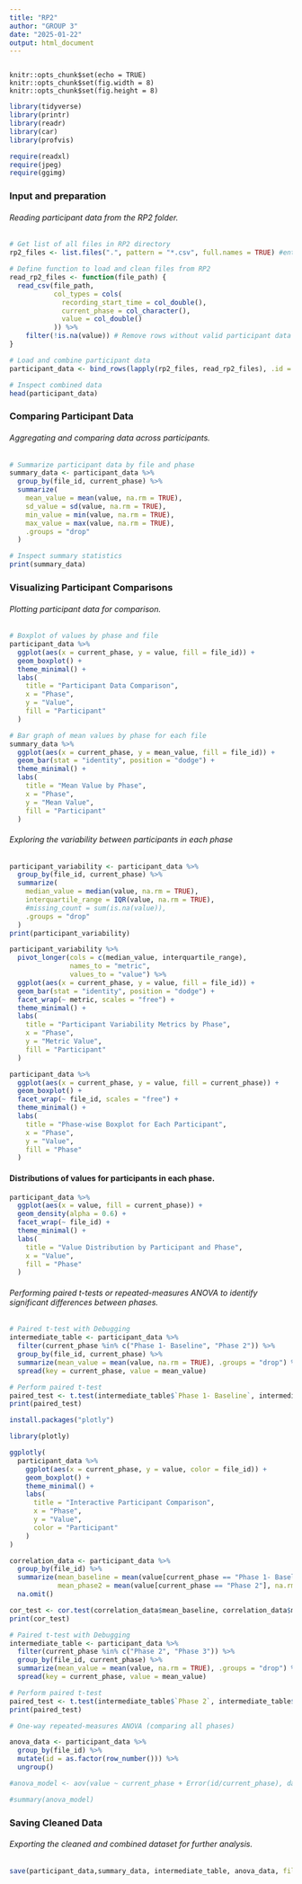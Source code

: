 ---
title: "RP2"
author: "GROUP 3"
date: "2025-01-22"
output: html_document
---

```

knitr::opts_chunk$set(echo = TRUE)
knitr::opts_chunk$set(fig.width = 8)
knitr::opts_chunk$set(fig.height = 8)

```

```{r message=FALSE, warning=FALSE}

library(tidyverse)
library(printr)
library(readr)
library(car)
library(profvis)

require(readxl)
require(jpeg)
require(ggimg)

```
### Input and preparation

###### Reading participant data from the RP2 folder.

```{r}

# Get list of all files in RP2 directory
rp2_files <- list.files(".", pattern = "*.csv", full.names = TRUE) #enter working directory

```

```{r}

# Define function to load and clean files from RP2
read_rp2_files <- function(file_path) {
  read_csv(file_path, 
           col_types = cols(
             recording_start_time = col_double(),
             current_phase = col_character(),
             value = col_double()
           )) %>%
    filter(!is.na(value)) # Remove rows without valid participant data
}
```

```{r load-data}
# Load and combine participant data
participant_data <- bind_rows(lapply(rp2_files, read_rp2_files), .id = "file_id")

# Inspect combined data
head(participant_data)

```

### Comparing Participant Data

###### Aggregating and comparing data across participants.

```{r}
# Summarize participant data by file and phase
summary_data <- participant_data %>%
  group_by(file_id, current_phase) %>%
  summarize(
    mean_value = mean(value, na.rm = TRUE),
    sd_value = sd(value, na.rm = TRUE),
    min_value = min(value, na.rm = TRUE),
    max_value = max(value, na.rm = TRUE),
    .groups = "drop"
  )

# Inspect summary statistics
print(summary_data)
```

### Visualizing Participant Comparisons

###### Plotting participant data for comparison.

```{r, fig.height = 8, fig.width = 10}
# Boxplot of values by phase and file
participant_data %>%
  ggplot(aes(x = current_phase, y = value, fill = file_id)) +
  geom_boxplot() +
  theme_minimal() +
  labs(
    title = "Participant Data Comparison",
    x = "Phase",
    y = "Value",
    fill = "Participant"
  )
```


```{r, fig.height = 8, fig.width = 10}
# Bar graph of mean values by phase for each file
summary_data %>%
  ggplot(aes(x = current_phase, y = mean_value, fill = file_id)) +
  geom_bar(stat = "identity", position = "dodge") +
  theme_minimal() +
  labs(
    title = "Mean Value by Phase",
    x = "Phase",
    y = "Mean Value",
    fill = "Participant"
  )
```
###### Exploring the variability between participants in each phase
```{r}
participant_variability <- participant_data %>%
  group_by(file_id, current_phase) %>%
  summarize(
    median_value = median(value, na.rm = TRUE),
    interquartile_range = IQR(value, na.rm = TRUE),
    #missing_count = sum(is.na(value)),
    .groups = "drop"
  )
print(participant_variability)
```
```{r}
participant_variability %>%
  pivot_longer(cols = c(median_value, interquartile_range), 
               names_to = "metric", 
               values_to = "value") %>%
  ggplot(aes(x = current_phase, y = value, fill = file_id)) +
  geom_bar(stat = "identity", position = "dodge") +
  facet_wrap(~ metric, scales = "free") +
  theme_minimal() +
  labs(
    title = "Participant Variability Metrics by Phase",
    x = "Phase",
    y = "Metric Value",
    fill = "Participant"
  )
```

```{r, fig.height = 8, fig.width = 10}
participant_data %>%
  ggplot(aes(x = current_phase, y = value, fill = current_phase)) +
  geom_boxplot() +
  facet_wrap(~ file_id, scales = "free") +
  theme_minimal() +
  labs(
    title = "Phase-wise Boxplot for Each Participant",
    x = "Phase",
    y = "Value",
    fill = "Phase"
  )
```

#### Distributions of values for participants in each phase.
```{r, fig.height = 8, fig.width = 10}
participant_data %>%
  ggplot(aes(x = value, fill = current_phase)) +
  geom_density(alpha = 0.6) +
  facet_wrap(~ file_id) +
  theme_minimal() +
  labs(
    title = "Value Distribution by Participant and Phase",
    x = "Value",
    fill = "Phase"
  )
```


###### Performing paired t-tests or repeated-measures ANOVA to identify significant differences between phases.

```{r}
# Paired t-test with Debugging
intermediate_table <- participant_data %>%
  filter(current_phase %in% c("Phase 1- Baseline", "Phase 2")) %>%
  group_by(file_id, current_phase) %>%
  summarize(mean_value = mean(value, na.rm = TRUE), .groups = "drop") %>%
  spread(key = current_phase, value = mean_value)

# Perform paired t-test
paired_test <- t.test(intermediate_table$`Phase 1- Baseline`, intermediate_table$`Phase 2`, paired = TRUE)
print(paired_test)
```

```{r}
install.packages("plotly")

library(plotly)
```

```{r}
ggplotly(
  participant_data %>%
    ggplot(aes(x = current_phase, y = value, color = file_id)) +
    geom_boxplot() +
    theme_minimal() +
    labs(
      title = "Interactive Participant Comparison",
      x = "Phase",
      y = "Value",
      color = "Participant"
    )
)
```

```{r}
correlation_data <- participant_data %>%
  group_by(file_id) %>%
  summarize(mean_baseline = mean(value[current_phase == "Phase 1- Baseline"], na.rm = TRUE),
            mean_phase2 = mean(value[current_phase == "Phase 2"], na.rm = TRUE)) %>%
  na.omit()

cor_test <- cor.test(correlation_data$mean_baseline, correlation_data$mean_phase2)
print(cor_test)
```


```{r}
# Paired t-test with Debugging
intermediate_table <- participant_data %>%
  filter(current_phase %in% c("Phase 2", "Phase 3")) %>%
  group_by(file_id, current_phase) %>%
  summarize(mean_value = mean(value, na.rm = TRUE), .groups = "drop") %>%
  spread(key = current_phase, value = mean_value)

# Perform paired t-test
paired_test <- t.test(intermediate_table$`Phase 2`, intermediate_table$`Phase 3`, paired = TRUE)
print(paired_test)
```

```{r}
# One-way repeated-measures ANOVA (comparing all phases)

anova_data <- participant_data %>%
  group_by(file_id) %>%
  mutate(id = as.factor(row_number())) %>%
  ungroup()

#anova_model <- aov(value ~ current_phase + Error(id/current_phase), data = anova_data)

#summary(anova_model)
```

### Saving Cleaned Data
###### Exporting the cleaned and combined dataset for further analysis.

```{r}

save(participant_data,summary_data, intermediate_table, anova_data, file = "RP2.Rda")

```
